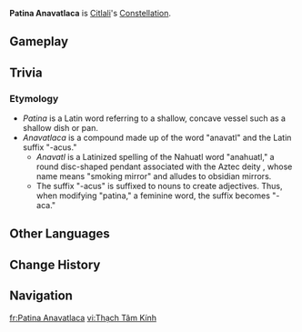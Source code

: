 {{Stub}}
{{Constellation Overview Infobox
|image         = Patina Anavatlaca
|character     = Citlali
|meaning       = Anahuatl Dish
}}
'''Patina Anavatlaca''' is [[Citlali]]'s [[Constellation]].

==Gameplay==
{{Constellation Table|Citlali}}

==Trivia==
===Etymology===
* ''Patina'' is a Latin word referring to a shallow, concave vessel such as a shallow dish or pan.
* ''Anavatlaca'' is a compound made up of the word "anavatl" and the Latin suffix "-acus."
** ''Anavatl'' is a Latinized spelling of the Nahuatl word "anahuatl," a round disc-shaped pendant associated with the Aztec deity {{w|Tezcatlipoca}}, whose name means "smoking mirror" and alludes to obsidian mirrors.
** The suffix "-acus" is suffixed to nouns to create adjectives. Thus, when modifying "patina," a feminine word, the suffix becomes "-aca."

==Other Languages==
{{Other Languages
|en       = Patina Anavatlaca
|en_lang  = la
|en_tl    = [https://nahuatl.wired-humanities.org/content/anahuatl Anahuatl] Dish
|zhs      = 石心镜座
|zhs_rm   = Shíxīnjìng-zuò
|zht      = 石心鏡座
|zht_rm   = Shíxīnjìng-zuò
|zh_tl    = Stone Heart Mirror Constellation
|ja       = アナワトルの鏡座
|ja_rm    = Anawatoru no Kagami-za
|ja_tl    = Anahuatl's Mirror Constellation
|ko       = {{tt|흑요석|黑曜石}}거울<->자리
|ko_tl    = Obsidian Mirror Constellation
|es       = Patina Anavatlaca
|fr       = Patina Anavatlaca
|ru       = Алмазное Cердце
|ru_tl    = Diamond Heart
|th       = Patina Anavatlaca
|vi       = Cung {{tt|Thạch Tâm Kính|石心鏡}}
|vi_tl    = Stone Heart Mirror Constellation
|de       = Patina Anavatlaca
|id       = Patina Anavatlaca
|pt       = Patina Anavatlaca
|tr       = Kalp Aynası
|tr_tl    = Heart Mirror
|it       = Patina Anavatlaca
}}

==Change History==
{{Change History|5.3}}

==Navigation==
{{Constellation Navbox}}

[[fr:Patina Anavatlaca]]
[[vi:Thạch Tâm Kính]]